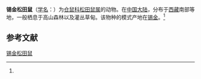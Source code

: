{{Speciesbox
| name = 锡金松田鼠
| status = 
| status_system = 
| image = 
| genus = Pitymys
| species = sikimensis
| authority = (Hodgson, 1849)<ref name='id1039'>{{cite web| url =http://www.bioinfo.cn/db05/BjdwSpecies.php?action=view&id=1039| title =锡金松田鼠| work =《中国动物物种编目数据库》| publisher =中国科学院微生物研究所| author =中国科学院动物研究所| accessdate =2009-03-27| deadurl =yes| archiveurl =https://web.archive.org/web/20160305040006/http://www.bioinfo.cn/db05/BjdwSpecies.php?action=view&id=1039| archivedate =2016-03-05}}</ref>
}}

'''锡金松田鼠'''（[[学名|学名]]：{{lang|la|''Pitymys sikimensis''}}）为[[仓鼠科|仓鼠科]][[松田鼠属|松田鼠属]]的动物。在[[中国大陆|中国大陆]]，分布于[[西藏|西藏]]南部等地，一般栖息于高山森林以及灌丛草甸。该物种的模式产地在[[锡金|锡金]]。<ref name='id1039'/>

== 参考文献 ==
{{reflist}}

[[Category:松田鼠亞屬|锡金松田鼠]]


{{哺乳类小作品}}